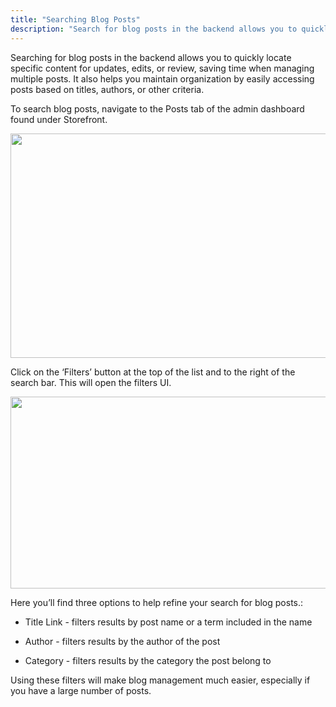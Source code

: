 ```yaml
---
title: "Searching Blog Posts"
description: "Search for blog posts in the backend allows you to quickly locate specific content for updates, edits, or review, saving time when managing multiple posts."
---
```


Searching for blog posts in the backend allows you to quickly locate specific content for updates, edits, or review, saving time when managing multiple posts. It also helps you maintain organization by easily accessing posts based on titles, authors, or other criteria.

To search blog posts, navigate to the Posts tab of the admin dashboard found under Storefront.

<img height="359" width="624" src="https://lh7-rt.googleusercontent.com/docsz/AD_4nXcwb6AgbgHj92foSZ29YSMqQ3AmJCfbF89UCI2c21hwXS30W0BYtawhL6EcAF79AsoWUilRqBLUt4d6OAo_cbfvAtC6stgypuoypx0AybvU4UqEi28EWlNfayN_McJhD31Be1ITKA?key=5x3COBs47GiiHG_9ldkdBo_y" />

Click on the ‘Filters’ button at the top of the list and to the right of the search bar. This will open the filters UI.

<img height="307" width="624" src="https://lh7-rt.googleusercontent.com/docsz/AD_4nXdanVgUrWfm8U-URM3wIT8GMBCNL7NFkVuSMyeTYPz8-TEbqnAdGDh08bEXYdcXPch6zNRKlEAZ4369m-I23NaaRvcnR372P4aL1DhxDMiH7Xx2GapsD-VGpmUAtlxgM3VAbikVsg?key=5x3COBs47GiiHG_9ldkdBo_y" />

Here you’ll find three options to help refine your search for blog posts.:

* Title Link - filters results by post name or a term included in the name

* Author - filters results by the author of the post

* Category - filters results by the category the post belong to

Using these filters will make blog management much easier, especially if you have a large number of posts.